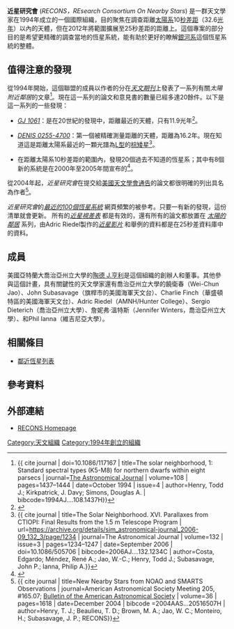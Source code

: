 '''近星研究會''' (''RECONS，REsearch Consortium On Nearby Stars'') 是一群天文學家在1994年成立的一個國際組織，目的聚焦在調查距離[[太陽系|太陽系]]10[[秒差距|秒差距]]（32.6[[光年|光年]]）以內的天體，但在2012年將範圍擴展至25秒差距的距離上。這個專案的部分目的是希望更精確的調查當地的恆星系統，能有助於更好的瞭解[[銀河系|銀河系]]這個恆星系統的整體。

== 值得注意的發現 ==
從1994年開始，這個聯盟的成員以作者的分在''[[天文期刊|天文期刊]]''上發表了一系列有關''太陽附近鄰居''的文章<ref>{{ cite journal | doi=10.1086/117167 | title=The solar neighborhood, 1: Standard spectral types (K5-M8) for northern dwarfs within eight parsecs | journal=[[The_Astronomical_Journal|The Astronomical Journal]] | volume=108 | pages=1437–1444 | date=October 1994 | issue=4 | author=Henry, Todd J.; Kirkpatrick, J. Davy; Simons, Douglas A. | bibcode=1994AJ....108.1437H}}</ref>。現在這一系列的論文和意見書的數量已經多達20餘件。以下是這一系列的一些發現： 
* ''[[GJ_1061|GJ 1061]]''：是在20世紀的發現中，距離最近的天體，只有11.9光年<ref>{{cite journal
  | author=Henry, Todd J. |author2=et al.
   | title=The solar neighborhood IV: discovery of the twentieth nearest star
  | url=https://archive.org/details/sim_astronomical-journal_1997-07_114_1699/page/388 | journal=Astronomical Journal | volume=114
  |date=July 1997 | pages=388–395
  | doi=10.1086/118482 | bibcode=1997AJ....114..388H}}</ref>。

* ''[[DEN_0255-4700|DENIS 0255-4700]]''：第一個被精確測量距離的天體，距離為16.2年。現在知道這是距離太陽系最近的一顆光譜為[[棕矮星#光譜類型L|L型]]的[[棕矮星|棕矮星]]<ref>{{ cite journal | title=The Solar Neighborhood. XVI. Parallaxes from CTIOPI: Final Results from the 1.5 m Telescope Program | url=https://archive.org/details/sim_astronomical-journal_2006-09_132_3/page/1234 | journal=The Astronomical Journal | volume=132 | issue=3 | pages=1234–1247 | date=September 2006 | doi=10.1086/505706 | bibcode=2006AJ....132.1234C | author=Costa, Edgardo; Méndez, René A.; Jao, W.-C.; Henry, Todd J.; Subasavage, John P.; Ianna, Philip A.}}</ref>。

* 在距離太陽系10秒差距的範圍內，發現20個過去不知道的恆星系；其中有8個新的系統是在2000年至2005年間宣布的<ref>{{cite journal
  | author=Henry, Todd J. |author2=et al.
   | title=The Solar Neighborhood. XVII. Parallax Results from the CTIOPI 0.9 m Program: 20 New Members of the RECONS 10 Parsec Sample | url=https://archive.org/details/sim_astronomical-journal_2006-12_132_6/page/2360 |date=December 2006
  | journal=The Astronomical Journal | volume=132
  | issue=6 | pages=2360–2371
  | doi=10.1086/508233 | bibcode=2006AJ....132.2360H|arxiv = astro-ph/0608230 }}</ref>。

從2004年起，''近星研究會''在提交給[[美國天文學會通告|美國天文學會通告]]的論文都很明確的列出具名為作者<ref>{{ cite journal | title=New Nearby Stars from NOAO and SMARTS Observations | journal=American Astronomical Society Meeting 205, #165.07; [[Bulletin_of_the_American_Astronomical_Society|Bulletin of the American Astronomical Society]] | volume=36 | pages=1618 | date=December 2004 | bibcode =2004AAS...20516507H | author=Henry, T. J.; Beaulieu, T. D.; Brown, M. A.; Jao, W. C.; Monteiro, H.; Subasavage, J. P.; RECONS}}</ref>。

''近星研究會''的''[http://www.astro.gsu.edu/RECONS/TOP100.posted.htm 最近的100個恆星系統] {{Wayback|url=http://www.astro.gsu.edu/RECONS/TOP100.posted.htm |date=20071112173559 }}''網頁頻繁的被參考。只要一有新的發現，這份清單就會更新。
所有的''[http://www.astro.gsu.edu/RECONS/publishedpi.2016.0510 近星視差表] {{Wayback|url=http://www.astro.gsu.edu/RECONS/publishedpi.2016.0510 |date=20190906230114 }}''都是有效的，還有所有的論文都放置在 ''[http://www.astro.gsu.edu/RECONS/Publications.htm 太陽的鄰居] {{Wayback|url=http://www.astro.gsu.edu/RECONS/Publications.htm |date=20210426180116 }}'' 系列，由Adric Riedel製作的''[https://www.youtube.com/watch?v=up_MqNBv0FE 近星影片] {{Wayback|url=https://www.youtube.com/watch?v=up_MqNBv0FE |date=20210518024402 }}'' 和舉例的資料都是在25秒差資料庫中的資料。

== 成員 ==
美國亞特蘭大喬治亞州立大學的[[陶德_J.亨利|陶德 J.亨利]]是這個組織的創辦人和董事。其他參與這個計畫，具有關鍵性的天文學家還有喬治亞州立大學的饒衛春（Wei-Chun Jao）、John Subasavage（旗桿市的美國海軍天文台）、Charlie Finch（華盛頓特區的美國海軍天文台）、Adric Riedel（AMNH/Hunter College）、Sergio Dieterich（喬治亞州立大學）、詹妮弗·溫特斯（Jennifer Winters，喬治亞州立大學）、和Phil Ianna（維吉尼亞大學）。

== 相關條目 ==
* [[鄰近恆星列表|鄰近恆星列表]]

== 參考資料 ==
{{reflist}}

== 外部連結 ==
*[https://web.archive.org/web/20070714115440/http://www.chara.gsu.edu/RECONS/ RECONS Homepage]

[[Category:天文組織|Category:天文組織]]
[[Category:1994年創立的組織|Category:1994年創立的組織]]